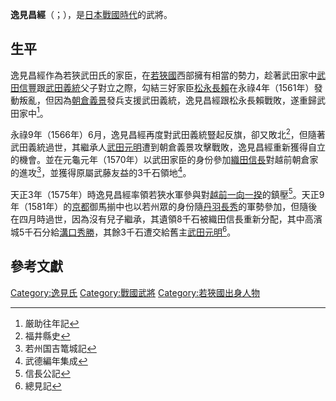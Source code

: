 '''逸見昌經'''（{{lang-ja|へんみ まさつね}}；{{bd|1522年|（大永2年）|1581年|（天正9年）}}），是[[日本戰國時代|日本戰國時代]]的武將。
==生平==
逸見昌經作為若狹武田氏的家臣，在[[若狹國|若狹國]]西部擁有相當的勢力，趁著武田家中[[武田信豐|武田信豐]]跟[[武田義統|武田義統]]父子對立之際，勾結三好家臣[[松永長賴|松永長賴]]在永祿4年（1561年）發動叛亂，但因為[[朝倉義景|朝倉義景]]發兵支援武田義統，逸見昌經跟松永長賴戰敗，遂重歸武田家中<ref>厳助往年記</ref>。

永祿9年（1566年）6月，逸見昌經再度對武田義統豎起反旗，卻又敗北<ref>福井縣史</ref>，但隨著武田義統過世，其繼承人[[武田元明|武田元明]]遭到朝倉義景攻擊戰敗，逸見昌經重新獲得自立的機會。並在元龜元年（1570年）以武田家臣的身份參加[[織田信長|織田信長]]對越前朝倉家的進攻<ref>若州国吉篭城記</ref>，並獲得原屬武藤友益的3千石領地<ref>武德編年集成</ref>。

天正3年（1575年）時逸見昌經率領若狹水軍參與對[[越前一向一揆|越前一向一揆]]的鎮壓<ref>信長公記</ref>。天正9年（1581年）的[[京都|京都]]御馬揃中也以若州眾的身份隨[[丹羽長秀|丹羽長秀]]的軍勢參加，但隨後在四月時過世，因為沒有兒子繼承，其遺領8千石被織田信長重新分配，其中高濱城5千石分給[[溝口秀勝|溝口秀勝]]，其餘3千石遭交給舊主[[武田元明|武田元明]]<ref>總見記</ref>。

==參考文獻==
{{reflist}}

[[Category:逸見氏|Category:逸見氏]]
[[Category:戰國武將|Category:戰國武將]]
[[Category:若狹國出身人物|Category:若狹國出身人物]]